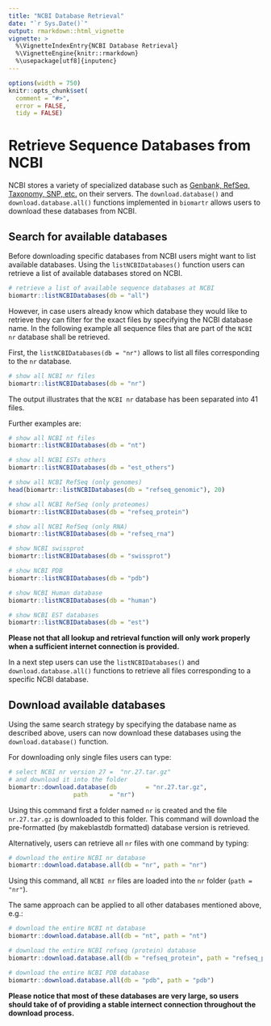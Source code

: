 ```yaml
---
title: "NCBI Database Retrieval"
date: "`r Sys.Date()`"
output: rmarkdown::html_vignette
vignette: >
  %\VignetteIndexEntry{NCBI Database Retrieval}
  %\VignetteEngine{knitr::rmarkdown}
  %\usepackage[utf8]{inputenc}
---
```


```r
options(width = 750)
knitr::opts_chunk$set(
  comment = "#>",
  error = FALSE,
  tidy = FALSE)
```

# Retrieve Sequence Databases from NCBI

NCBI stores a variety of specialized database such as [Genbank, RefSeq, Taxonomy, SNP, etc.](https://www.ncbi.nlm.nih.gov/guide/data-software/) on their servers.
The `download.database()` and `download.database.all()` functions implemented in `biomartr` allows users to download these databases from NCBI.

## Search for available databases

Before downloading specific databases from NCBI users might want to list available databases. Using the `listNCBIDatabases()` function users can retrieve a list of  available databases stored on NCBI.

```r
# retrieve a list of available sequence databases at NCBI
biomartr::listNCBIDatabases(db = "all")
```

However, in case users already know which database they would like to retrieve
they can filter for the exact files by specifying the NCBI database name. In the following example all sequence files that are part of the `NCBI nr` database shall be retrieved.


First, the `listNCBIDatabases(db = "nr")` allows to list all files corresponding to the `nr` database. 

```r
# show all NCBI nr files
biomartr::listNCBIDatabases(db = "nr")
```


The output illustrates that the `NCBI nr` database has been separated into 41 files.

Further examples are:


```r
# show all NCBI nt files
biomartr::listNCBIDatabases(db = "nt")
```

```r
# show all NCBI ESTs others
biomartr::listNCBIDatabases(db = "est_others")
```


```r
# show all NCBI RefSeq (only genomes)
head(biomartr::listNCBIDatabases(db = "refseq_genomic"), 20)
```


```r
# show all NCBI RefSeq (only proteomes)
biomartr::listNCBIDatabases(db = "refseq_protein")
```

```r
# show all NCBI RefSeq (only RNA)
biomartr::listNCBIDatabases(db = "refseq_rna")
```

```r
# show NCBI swissprot
biomartr::listNCBIDatabases(db = "swissprot")
```

```r
# show NCBI PDB
biomartr::listNCBIDatabases(db = "pdb")
```

```r
# show NCBI Human database
biomartr::listNCBIDatabases(db = "human")
```

```r
# show NCBI EST databases
biomartr::listNCBIDatabases(db = "est")
```

__Please not that all lookup and retrieval function will only work properly when a sufficient internet connection is provided.__

In a next step users can use the `listNCBIDatabases()` and `download.database.all()` functions to retrieve 
all files corresponding to a specific NCBI database.

## Download available databases

Using the same search strategy by specifying the database name as described above, users can now download these databases using the `download.database()` function.

For downloading only single files users can type:

```r
# select NCBI nr version 27 =  "nr.27.tar.gz"
# and download it into the folder
biomartr::download.database(db        = "nr.27.tar.gz", 
                  path      = "nr")

```

Using this command first a folder named `nr` is created and the
file `nr.27.tar.gz` is downloaded to this folder. 
This command will download the pre-formatted (by makeblastdb formatted) database version is retrieved.

Alternatively, users can retrieve all `nr` files with one command by typing:

```r
# download the entire NCBI nr database
biomartr::download.database.all(db = "nr", path = "nr")
```

Using this command, all `NCBI nr` files are loaded into the `nr` folder (`path = "nr"`).


The same approach can be applied to all other databases mentioned above, e.g.:

```r
# download the entire NCBI nt database
biomartr::download.database.all(db = "nt", path = "nt")
```

```r
# download the entire NCBI refseq (protein) database
biomartr::download.database.all(db = "refseq_protein", path = "refseq_protein")
```

```r
# download the entire NCBI PDB database
biomartr::download.database.all(db = "pdb", path = "pdb")
```

__Please notice that most of these databases are very large, so users should take of of providing a stable internect connection throughout the download process.__
